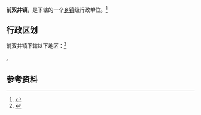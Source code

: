 {{中国乡级行政区|21/12/24/123/000}}

'''前双井镇'''，是{{PRC admin/fullname|21/12/24/123/000|3}}下辖的一个[[乡镇|乡镇]]级行政单位。<ref>{{PRC admin/ref sgc|{{PRC admin/parent|21/12/24/123/000}}}}</ref>

== 行政区划 ==

前双井镇下辖以下地区：<ref>{{PRC admin/ref sgc|21/12/24/123/000}}</ref>

{{PRC admin/children|21/12/24/123/000}}。

== 参考资料 ==

{{reflist}}

{{行政区划小作品}}
{{PRC admin/navcat|21/12/24/123/000}}